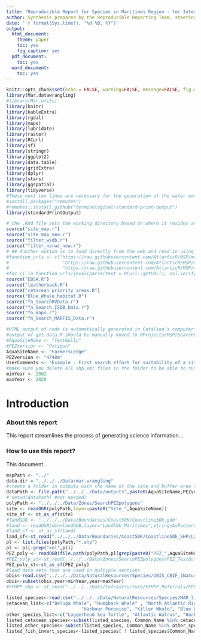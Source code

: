 ```yaml
---
title: "Reproducible Report for Species in Maritimes Region - for Internal DFO use only"
author: Synthesis prepared by the Reproducible Reporting Team, steering committee and advisors.
date: '`r format(Sys.time(), "%d %B, %Y")`'
output:
  html_document:
    theme: paper
    toc: yes
    fig_caption: yes
  pdf_document:
    toc: yes
  word_document:
    toc: yes
---
```

```r
knitr::opts_chunk$set(echo = FALSE, warning=FALSE, message=FALSE, fig.align="left")
library(Mar.datawrangling)
#library(Mar.utils)
library(knitr)
library(kableExtra)
library(rgdal)
library(maps)
library(lubridate)
library(raster)
library(RCurl)
library(sf)
library(stringr)
library(ggplot2)
library(data.table)
library(gridExtra)
library(dplyr)
library(stars)
library(ggspatial)
library(tidyverse)
#These next two lines are necessary for the generation of the water mark on all plots.
#install.packages("remotes")
#remotes::install_github("terminological/standard-print-output")
library(standardPrintOutput)
```

```r
# the .Rmd file sets the working directory based on where it resides and ignores the wd set by the .RProj file
source("site_map.r")
source("site_map_new.r")
source("filter_wsdb.r")
source("filter_narwc_new.r")
# ## Another option is to load directly from the web and read in using Rcurl
#function_urls <- c("https://raw.githubusercontent.com/AtlanticR/MSP/master/SearchPEZ/code/site_map.r",
#                    "https://raw.githubusercontent.com/AtlanticR/MSP/master/SearchPEZ/code/plot_wsdb.r",
#                    "https://raw.githubusercontent.com/AtlanticR/MSP/master/SearchPEZ/code/filter_wsdb.r")
#for (i in function_urls){eval(parse(text = RCurl::getURL(i, ssl.verifypeer = FALSE)),envir=.GlobalEnv)}
source("EBSA.R")
source("leatherback.R")
source("cetacean_priority_areas.R")
source("Blue_Whale_habitat.R")
source("fn_SearchRVData.r")
source("fn_Search_ISDB_Data.r")
source("fn_maps.r")
source("fn_Search_MARFIS_Data.r")
```

```r
#HTML output of code is automatically generated in Catalina's computer: RProjects/MSP/SearchPEZ/code
#output of get.data.R should be manually moved to RProjects/MSP/SearchPEZ/outputs/sitenamexkm  
#AquaSiteName <- "TestGully"
#PEZversion <- "Polygon"
AquaSiteName <- "FarmersLedge"
PEZversion <- "4748m"
UserComments <- "Example - First search effort for suitability of a site for a project planned for 2025. Project is expected to have positive/negative impacts on surrounding area. It is likely that some kind of monitoring will be required during operations. Make sure to follow up on all sections pertaining to a particular taxonomic group as this seems to be a concern of the stakeholders."
#make sure you delete all shp.xml files in the folder to be able to run this code
minYear <- 2002
maxYear <- 2020
```

# **Introduction**

### **About this report**

This report streamlines the process of generating science information... 
 
### **How to use this report?**  

This document...

```r
mspPath <- "../"
data.dir = "../../../Data/mar.wrangling"
#create a folder in outputs with the name of the site and buffer area search
dataPath <- file.path("../../../Data/outputs",paste0(AquaSiteName,PEZversion))
# setwd(dataPath) #not needed?
polyPath <- "../../../Data/Zones/SearchPEZpolygons"
site <- readOGR(polyPath,layer=paste0("Site_",AquaSiteName))
site_sf <- st_as_sf(site)
#landGDB <- "../../../Data/Boundaries/Coast50K/Coastline50k.gdb"
#land <- readOGR(dsn=landGDB,layer="Land50k_Maritimes",stringsAsFactors=F)
#land_sf <- st_as_sf(land)
land_sf<-st_read("../../../Data/Boundaries/Coast50K/Coastline50k_SHP/Land_AtlCanada_ESeaboardUS.shp", quiet=TRUE)
pl <- list.files(polyPath,"*.shp")
pl <- pl[-grep("xml",pl)]
PEZ_poly <- readOGR(file.path(polyPath,pl[grep(paste0("PEZ_",AquaSiteName,PEZversion),pl)]))
#PEZ_poly_st<-st_read(../../../Data/Zones/SearchPEZpolygons/PEZ_TestGullyPolygon.shp", quiet=TRUE)
PEZ_poly_st<-st_as_sf(PEZ_poly)
#load data sets that are used in multiple sections
obis<-read.csv("../../../Data/NaturalResources/Species/OBIS_CBIF_iNaturalist/OBIS_MAR_priority_records.csv")
obis<-subset(obis,year>minYear,year<maxYear)
#FFHPP_shp <- st_read("../../../Data/Infrastructure/FFHPP_Referrals/FFHPP_Referrals_0620.shp", quiet=TRUE)
```

```r

listed_species<-read.csv("../../../Data/NaturalResources/Species/MAR_listed_species.csv")
cetacean_list<-c("Beluga Whale", "Humpback Whale" , "North Atlantic Right Whale", "Fin Whale", "Northern Bottlenose Whale", 
                            "Harbour Porpoise", "Killer Whale", "Blue Whale", "Sei Whale", "Sowerby's Beaked Whale")
other_species_list<-c("Loggerhead Sea Turtle", "Atlantic Walrus", "Harbour Seal Lacs des Loups Marins subspecies", "Leatherback Sea Turtle")
listed_cetacean_species<-subset(listed_species, Common_Name %in% cetacean_list)
listed_other_species<-subset(listed_species, Common_Name %in% other_species_list)
listed_fish_invert_species<-listed_species[ ! listed_species$Common_Name %in% c(other_species_list,cetacean_list), ]
```
